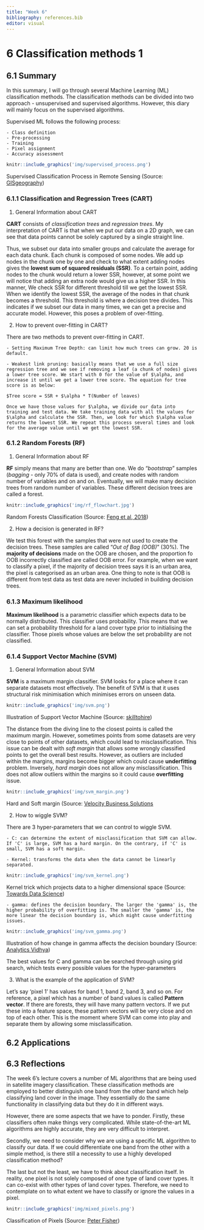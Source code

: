 ```yaml
---
title: "Week 6"
bibliography: references.bib
editor: visual
---
```


<h1>6 Classification methods 1</h1>

<h2>6.1 Summary</h2>

In this summary, I will go through several Machine Learning (ML) classification methods. The classification methods can be divided into two approach - unsupervised and supervised algorithms. However, this diary will mainly focus on the supervised algorithms.

Supervised ML follows the following process:

    - Class definition
    - Pre-processing
    - Training
    - Pixel assignment
    - Accuracy assessment
    
```r
knitr::include_graphics('img/supervised_process.png')
```

Supervised Classification Process in Remote Sensing (Source: [GISgeography](https://gisgeography.com/supervised-unsupervised-classification-arcgis/))


<h3>6.1.1 **Classification and Regression Trees (CART)**</h3>

1)  General Information about CART

**CART** consists of *classification trees* and *regression trees*. My interpretation of CART is that when we put our data on a 2D graph, we can see that data points cannot be solely captured by a single straight line.

Thus, we subset our data into smaller groups and calculate the average for each data chunk. Each chunk is composed of some nodes. We add up nodes in the chunk one by one and check to what extent adding nodes gives the **lowest sum of squared residuals (SSR)**. To a certain point, adding nodes to the chunk would return a lower SSR, however, at some point we will notice that adding an extra node would give us a higher SSR. In this manner, We check SSR for different threshold till we get the lowest SSR. When we identify the lowest SSR, the average of the nodes in that chunk becomes a threshold. This threshold is where a decision tree divides. This indicates if we subset our data in many times, we can get a precise and accurate model. However, this poses a problem of over-fitting.

2)  How to prevent over-fitting in CART?

There are two methods to prevent over-fitting in CART.

    - Setting Maximum Tree Depth: can limit how much trees can grow. 20 is default.

    - Weakest link pruning: basically means that we use a full size regression tree and we see if removing a leaf (a chunk of nodes) gives a lower tree score. We start with 0 for the value of $\alpha, and increase it until we get a lower tree score. The equation for tree score is as below:

    $Tree score = SSR + $\alpha * T(Number of leaves)
    
    Once we have those values for $\alpha, we divide our data into training and test data. We take training data with all the values for $\alpha and calculate the SSR. Then, we look for which $\alpha value returns the lowest SSR. We repeat this process several times and look for the average value until we get the lowest SSR.
    
<h3>6.1.2 **Random Forests (RF)**</h3>

1) General Information about RF

**RF** simply means that many are better than one. We do "*bootstrap*" samples (*bagging* - only 70% of data is used), and create nodes with random number of variables and on and on. Eventually, we will make many decision trees from random number of variables. These different decision trees are called a forest. 

```r
knitr::include_graphics('img/rf_flowchart.jpg')
```

Random Forests Classification (Source: [Feng et al, 2018](https://doi.org/10.1080/01431161.2018.1479794))

2) How a decision is generated in RF?

We test this forest with the samples that were not used to create the decision trees. These samples are called "*Out of Bag (OOB)*" (30%). The **majority of decisions** made on the OOB are chosen, and the proportion fo OOB incorrectly classified are called OOB error. For example, when we want to classify a pixel, if the majority of decision trees says it is an urban area, the pixel is categorised as an urban area. One thing to note is that OOB is different from test data as test data are never included in building decision trees.

<h3>6.1.3 **Maximum likelihood**</h3>

**Maximum likelihood** is a parametric classifier which expects data to be normally distributed. This classifier uses probability. This means that we can set a probability threshold for a land cover type prior to initialising the classifier. Those pixels whose values are below the set probability are not classified.

<h3>6.1.4 **Support Vector Machine (SVM)**</h3>

1) General Information about SVM

**SVM** is a maximum margin classifier. SVM looks for a place where it can separate datasets most effectively. The benefit of SVM is that it uses structural risk minimisation which minimises errors on unseen data.

```r
knitr::include_graphics('img/svm.png')
```

Illustration of Support Vector Machine (Source: [skilltohire](https://medium.com/@skilltohire/support-vector-machines-4d28a427ebd))

The distance from the diving line to the closest points is called the maximum margin. However, sometimes points from some datasets are very close to points of other datasets, which could lead to misclassification. This issue can be dealt with *soft margin* that allows some wrongly classified points to get the overall best results. However, as outliers are included within the margins, margins become bigger which could cause **underfitting** problem. Inversely, *hard margin* does not allow any misclassification. This does not allow outliers within the margins so it could cause **overfitting** issue.

```r
knitr::include_graphics('img/svm_margin.png')
```

Hard and Soft margin (Source: [Velocity Business Solutions](https://www.vebuso.com/2020/02/a-top-machine-learning-algorithm-explained-support-vector-machines-svms/)

2) How to wiggle SVM?

There are 3 hyper-parameters that we can control to wiggle SVM.

    - C: can determine the extent of misclassification that SVM can allow. If 'C' is large, SVM has a hard margin. On the contrary, if 'C' is small, SVM has a soft margin.
    
    - Kernel: transforms the data when the data cannot be linearly separated.
    
```r
knitr::include_graphics('img/svm_kernel.png')
```    

Kernel trick which projects data to a higher dimensional space (Source: [Towards Data Science](https://towardsdatascience.com/support-vector-machines-svm-clearly-explained-a-python-tutorial-for-classification-problems-29c539f3ad8))

    - gamma: defines the decision boundary. The larger the 'gamma' is, the higher probability of overfitting is. The smaller the 'gamma' is, the more linear the decision boundary is, which might cause underfitting issues.
    
```r
knitr::include_graphics('img/svm_gamma.png')
```       

Illustration of how change in gamma affects the decision boundary (Source: [Analytics Vidhya](https://www.analyticsvidhya.com/blog/2021/06/support-vector-machine-better-understanding/))

The best values for C and gamma can be searched through using grid search, which tests every possible values for the hyper-parameters

3) What is the example of the application of SVM?

Let's say 'pixel 1' has values for band 1, band 2, band 3, and so on. For reference, a pixel which has a number of band values is called **Pattern vector**. If there are forests, they will have many pattern vectors. If we put these into a feature space, these pattern vectors will be very close and on top of each other. This is the moment where SVM can come into play and separate them by allowing some misclassification.

<h2>6.2 Applications</h2>

<h2>6.3 Reflections</h2>

The week 6's lecture covers a number of ML algorithms that are being used in satellite imagery classification. These classification methods are employed to better distinguish one band from the other band which help classifying land cover in the image. They essentially do the same functionality in classifying data but they do it in different ways. 

However, there are some aspects that we have to ponder. Firstly, these classifiers often make things very complicated. While state-of-the-art ML algorithms are highly accurate, they are very difficult to interpret. 

Secondly, we need to consider why we are using a specific ML algorithm to classify our data. If we could differentiate one band from the other with a simple method, is there still a necessity to use a highly developed classification method?

The last but not the least, we have to think about classification itself. In reality, one pixel is not solely composed of one type of land cover types. It can co-exist with other types of land cover types. Therefore, we need to contemplate on to what extent we have to classify or ignore the values in a pixel. 

```r
knitr::include_graphics('img/mixed_pixels.png')
```

Classification of Pixels (Source: [Peter Fisher](https://www.researchgate.net/figure/Four-causes-of-mixed-pixels_fig3_242103275))